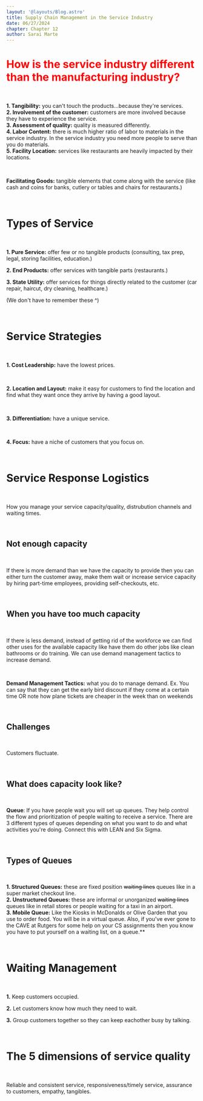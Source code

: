 ```yaml
---
layout: '@layouts/Blog.astro'
title: Supply Chain Management in the Service Industry
date: 06/27/2024
chapter: Chapter 12
author: Sarai Marte
---
```


# <span style = "color:red; font-weight:bold;">How is the service industry different than the manufacturing industry?</span>

&nbsp;&nbsp;&nbsp;&nbsp;

**1. Tangibility:** you can't touch the products...because they're services.    
**2. Involvement of the customer:** customers are more involved because they have to experience the service.  
**3. Assessment of quality:**  quality is measured differently.  
**4. Labor Content:** there is much higher ratio of labor to materials in the service industry. In the service industry you need more people to serve than you do materials.  
**5. Facility Location:**  services like restaurants are heavily impacted by their locations.    

&nbsp;&nbsp;&nbsp;&nbsp;

**Facilitating Goods:** tangible elements that come along with the service (like cash and coins for banks, cutlery or tables and chairs for restaurants.) 

&nbsp;&nbsp;&nbsp;&nbsp;

# Types of Service 

&nbsp;&nbsp;&nbsp;&nbsp;

**1. Pure Service:** offer few or no tangible products (consulting, tax prep, legal, storing facilities, education.)

**2. End Products:** offer services with tangible parts (restaurants.)

**3. State Utility:** offer services for things directly related to the customer (car repair, haircut, dry cleaning, healthcare.)

(We don't have to remember these ^)

&nbsp;&nbsp;&nbsp;&nbsp;

# Service Strategies

&nbsp;&nbsp;&nbsp;&nbsp;

**1. Cost Leadership:** have the lowest prices. 

&nbsp;&nbsp;&nbsp;&nbsp;

**2. Location and Layout:** make it easy for customers to find the location and find what they want once they arrive by having a good layout.  

&nbsp;&nbsp;&nbsp;&nbsp;

**3. Differentiation:** have a unique service. 

&nbsp;&nbsp;&nbsp;&nbsp;

**4. Focus:** have a niche of customers that you focus on.

&nbsp;&nbsp;&nbsp;&nbsp;

# Service Response Logistics 

&nbsp;&nbsp;&nbsp;&nbsp;

How you manage your service capacity/quality, distrubution channels and waiting times.

&nbsp;&nbsp;&nbsp;&nbsp;

## Not enough capacity 

&nbsp;&nbsp;&nbsp;&nbsp;

If there is more demand than we have the capacity to provide then you can either turn the customer away, make them wait or increase service capacity by hiring part-time employees, providing self-checkouts, etc.

&nbsp;&nbsp;&nbsp;&nbsp;

## When you have too much capacity 

&nbsp;&nbsp;&nbsp;&nbsp;

If there is less demand, instead of getting rid of the workforce we can find other uses for the available capacity like have them do other jobs like clean bathrooms or do training. We can use demand management tactics to increase demand. 

&nbsp;&nbsp;&nbsp;&nbsp;

**Demand Management Tactics:** what you do to manage demand. Ex. You can say that they can get the early bird discount if they come at a certain time OR note how plane tickets are cheaper in the week than on weekends

&nbsp;&nbsp;&nbsp;&nbsp;

## Challenges 

&nbsp;&nbsp;&nbsp;&nbsp;

Customers fluctuate. 

&nbsp;&nbsp;&nbsp;&nbsp;

## What does capacity look like?

&nbsp;&nbsp;&nbsp;&nbsp;

**Queue**: If you have people wait you will set up queues. They help control the flow and prioritization of people waiting to receive a service. There are 3 different types of queues depending on what you want to do and what activities you're doing. Connect this with LEAN and Six Sigma. 

&nbsp;&nbsp;&nbsp;&nbsp;

## Types of Queues

&nbsp;&nbsp;&nbsp;&nbsp;

**1. Structured Queues:** these are fixed position <s>waiting lines</s> queues like in a super market checkout line.  
**2. Unstructured Queues:** these are informal or unorganized <s>waiting lines</s> queues like in retail stores or people waiting for a taxi in an airport.   
**3. Mobile Queue:** Like the Kiosks in McDonalds or Olive Garden that you use to order food. You will be in a virtual queue. Also, if you've ever gone to the CAVE at Rutgers for some help on your CS assignments then you know you have to put yourself on a waiting list, on a queue.**  

&nbsp;&nbsp;&nbsp;&nbsp;

# Waiting Management

&nbsp;&nbsp;&nbsp;&nbsp;

**1.** Keep customers occupied.    

**2.** Let customers know how much they need to wait.    

**3.** Group customers together so they can keep eachother busy by talking.    
 
&nbsp;&nbsp;&nbsp;&nbsp;

# The 5 dimensions of service quality

&nbsp;&nbsp;&nbsp;&nbsp;

Reliable and consistent service, responsiveness/timely service, assurance to customers, empathy, tangibles.


